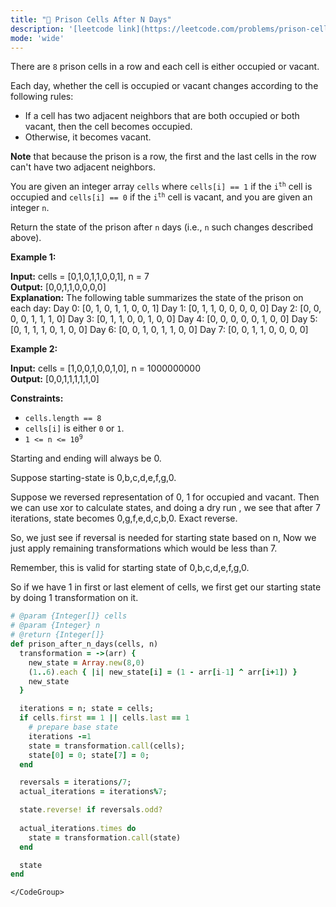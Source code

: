 ```yaml
---
title: "🧀 Prison Cells After N Days"
description: '[leetcode link](https://leetcode.com/problems/prison-cells-after-n-days/description/)'
mode: 'wide'
---
```

<Tabs>
  <Tab title="Question" icon="circle-question" iconType="regular">
    <Card>
      <p>There are <code>8</code> prison cells in a row and each cell is either occupied or vacant.</p>  <p>Each day, whether the cell is occupied or vacant changes according to the following rules:</p>  <ul>  <li>If a cell has two adjacent neighbors that are both occupied or both vacant, then the cell becomes occupied.</li>  <li>Otherwise, it becomes vacant.</li> </ul>  <p><strong>Note</strong> that because the prison is a row, the first and the last cells in the row can&#39;t have two adjacent neighbors.</p>  <p>You are given an integer array <code>cells</code> where <code>cells[i] == 1</code> if the <code>i<sup>th</sup></code> cell is occupied and <code>cells[i] == 0</code> if the <code>i<sup>th</sup></code> cell is vacant, and you are given an integer <code>n</code>.</p>  <p>Return the state of the prison after <code>n</code> days (i.e., <code>n</code> such changes described above).</p>   <p><strong class="example">Example 1:</strong></p>   <strong>Input:</strong> cells = [0,1,0,1,1,0,0,1], n = 7 <br/> <strong>Output:</strong> [0,0,1,1,0,0,0,0] <br/> <strong>Explanation:</strong> The following table summarizes the state of the prison on each day: Day 0: [0, 1, 0, 1, 1, 0, 0, 1] Day 1: [0, 1, 1, 0, 0, 0, 0, 0] Day 2: [0, 0, 0, 0, 1, 1, 1, 0] Day 3: [0, 1, 1, 0, 0, 1, 0, 0] Day 4: [0, 0, 0, 0, 0, 1, 0, 0] Day 5: [0, 1, 1, 1, 0, 1, 0, 0] Day 6: [0, 0, 1, 0, 1, 1, 0, 0] Day 7: [0, 0, 1, 1, 0, 0, 0, 0]   <p><strong class="example">Example 2:</strong></p>   <strong>Input:</strong> cells = [1,0,0,1,0,0,1,0], n = 1000000000 <br/> <strong>Output:</strong> [0,0,1,1,1,1,1,0]    <p><strong>Constraints:</strong></p>  <ul>  <li><code>cells.length == 8</code></li>  <li><code>cells[i]</code>&nbsp;is either <code>0</code> or <code>1</code>.</li>  <li><code>1 &lt;= n &lt;= 10<sup>9</sup></code></li> </ul> 
    </Card>
  </Tab>
  <Tab title="Solution" icon="lightbulb" iconType="regular" >
    <Card>
      Starting and ending will always be 0.

Suppose starting-state is 0,b,c,d,e,f,g,0. 

Suppose we reversed representation of 0, 1 for occupied and vacant. Then we can use xor to calculate
states, and doing a dry run , we see that after 7 iterations, state becomes 0,g,f,e,d,c,b,0. Exact reverse. 

So, we just see if reversal is needed for starting state based on n, 
Now we just apply remaining transformations which would be less than 7.

Remember, this is valid for starting state of 0,b,c,d,e,f,g,0. 

So if we have 1 in first or last element of cells, we first get our starting state by doing 1 transformation on it.
</Card>
  <Expandable title="code">
    <CodeGroup dropdown>
```ruby title="Prison Cells After N Days" lines
# @param {Integer[]} cells
# @param {Integer} n
# @return {Integer[]}
def prison_after_n_days(cells, n)
  transformation = ->(arr) { 
    new_state = Array.new(8,0)
    (1..6).each { |i| new_state[i] = (1 - arr[i-1] ^ arr[i+1]) }
    new_state
  }

  iterations = n; state = cells;
  if cells.first == 1 || cells.last == 1
    # prepare base state
    iterations -=1
    state = transformation.call(cells);
    state[0] = 0; state[7] = 0;
  end

  reversals = iterations/7;
  actual_iterations = iterations%7;

  state.reverse! if reversals.odd?
  
  actual_iterations.times do
    state = transformation.call(state)
  end

  state
end
```
    </CodeGroup>
  </Expandable>
  </Tab>
</Tabs>
